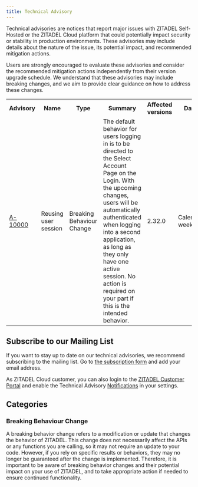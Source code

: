 ```yaml
---
title: Technical Advisory
---
```


Technical advisories are notices that report major issues with ZITADEL Self-Hosted or the ZITADEL Cloud platform that could potentially impact security or stability in production environments. 
These advisories may include details about the nature of the issue, its potential impact, and recommended mitigation actions.

Users are strongly encouraged to evaluate these advisories and consider the recommended mitigation actions independently from their version upgrade schedule. 
We understand that these advisories may include breaking changes, and we aim to provide clear guidance on how to address these changes.


<table>
  <tr>
    <th>Advisory</th>
    <th>Name</th>
    <th>Type</th>
    <th>Summary</th>
    <th>Affected versions</th>
    <th>Date</th>
  </tr>
  <tr>
    <td><a href="./advisory/a10000">A-10000</a></td>
    <td>Reusing user session</td>
    <td>Breaking Behaviour Change</td>
    <td>The default behavior for users logging in is to be directed to the Select Account Page on the Login. With the upcoming changes, users will be automatically authenticated when logging into a second application, as long as they only have one active session. No action is required on your part if this is the intended behavior.</td>
    <td>2.32.0</td>
    <td>Calendar week 32</td>
  </tr>
</table>

## Subscribe to our Mailing List

If you want to stay up to date on our technical advisories, we recommend subscribing to the mailing list.
Go to <a href="https://zitadel.com/technical-advisory">the subscription form</a> and add your email address.

As ZITADEL Cloud customer, you can also login to the <a href="https://zitadel.cloud">ZITADEL Customer Portal</a> and enable the Technical Advisory <a href="https://zitadel.cloud/admin/notifications">Notifications</a> in your settings.

## Categories

### Breaking Behaviour Change

A breaking behavior change refers to a modification or update that changes the behavior of ZITADEL.
This change does not necessarily affect the APIs or any functions you are calling, so it may not require an update to your code.
However, if you rely on specific results or behaviors, they may no longer be guaranteed after the change is implemented.
Therefore, it is important to be aware of breaking behavior changes and their potential impact on your use of ZITADEL, and to take appropriate action if needed to ensure continued functionality.

